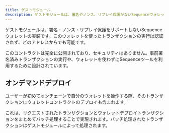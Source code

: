 ```yaml
---
title: ゲストモジュール
description: ゲストモジュールは、署名やノンス、リプレイ保護がないSequenceウォレットのバージョンです。
---
```


ゲストモジュールは、署名・ノンス・リプレイ保護をサポートしないSequenceウォレットの実装です。このウォレットを使ったトランザクションの実行は認証されず、どのアドレスからでも可能です。

このコントラクトは完全に公開されており、セキュリティはありません。事前署名済みトランザクションの実行や、ウォレットを使わずにSequenceツールを利用するために設計されています。

## オンデマンドデプロイ
ユーザーが初めてオンチェーンで自分のウォレットを操作する際、そのトランザクションにウォレットコントラクトのデプロイも含まれます。

これは、リクエストされたトランザクションとウォレットデプロイトランザクションをまとめてバッチ処理することで実現されます。バッチ処理されたトランザクションはゲストモジュールによって処理されます。